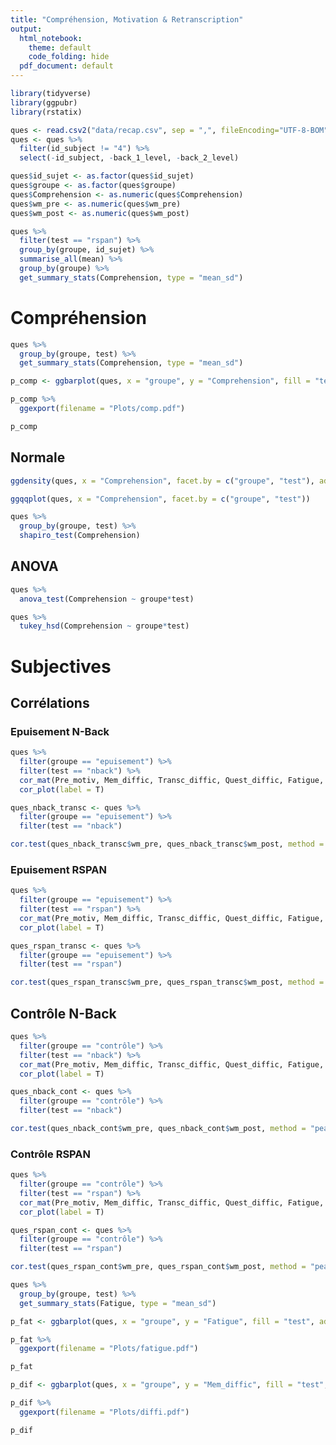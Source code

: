 ```yaml
---
title: "Compréhension, Motivation & Retranscription"
output:
  html_notebook:
    theme: default
    code_folding: hide
  pdf_document: default
---
```




```r
library(tidyverse)
library(ggpubr)
library(rstatix)

ques <- read.csv2("data/recap.csv", sep = ",", fileEncoding="UTF-8-BOM")
ques <- ques %>%
  filter(id_subject != "4") %>%
  select(-id_subject, -back_1_level, -back_2_level)

ques$id_sujet <- as.factor(ques$id_sujet)
ques$groupe <- as.factor(ques$groupe)
ques$Comprehension <- as.numeric(ques$Comprehension)
ques$wm_pre <- as.numeric(ques$wm_pre)
ques$wm_post <- as.numeric(ques$wm_post)

ques %>%
  filter(test == "rspan") %>%
  group_by(groupe, id_sujet) %>%
  summarise_all(mean) %>%
  group_by(groupe) %>%
  get_summary_stats(Comprehension, type = "mean_sd")

```

# Compréhension

```r
ques %>%
  group_by(groupe, test) %>%
  get_summary_stats(Comprehension, type = "mean_sd")
```


```r
p_comp <- ggbarplot(ques, x = "groupe", y = "Comprehension", fill = "test", add = "mean_se", position = position_dodge(0.8))

p_comp %>%
  ggexport(filename = "Plots/comp.pdf")

p_comp
```
## Normale

```r

ggdensity(ques, x = "Comprehension", facet.by = c("groupe", "test"), add = "mean")

```

```r

ggqqplot(ques, x = "Comprehension", facet.by = c("groupe", "test"))

```

```r
ques %>%
  group_by(groupe, test) %>%
  shapiro_test(Comprehension)
```

## ANOVA


```r
ques %>%
  anova_test(Comprehension ~ groupe*test)
```

```r
ques %>%
  tukey_hsd(Comprehension ~ groupe*test)
```


# Subjectives

## Corrélations

### Epuisement N-Back

```r
ques %>%
  filter(groupe == "epuisement") %>%
  filter(test == "nback") %>%
  cor_mat(Pre_motiv, Mem_diffic, Transc_diffic, Quest_diffic, Fatigue, Recommencer, Comprehension, wm_pre, wm_post, erreurs, reformulation, non_transc) %>%
  cor_plot(label = T)
```


```r
ques_nback_transc <- ques %>%
  filter(groupe == "epuisement") %>%
  filter(test == "nback")

cor.test(ques_nback_transc$wm_pre, ques_nback_transc$wm_post, method = "pearson")

```

### Epuisement RSPAN

```r
ques %>%
  filter(groupe == "epuisement") %>%
  filter(test == "rspan") %>%
  cor_mat(Pre_motiv, Mem_diffic, Transc_diffic, Quest_diffic, Fatigue, Recommencer, Comprehension, wm_pre, wm_post, erreurs, reformulation, non_transc) %>%
  cor_plot(label = T)
```

```r
ques_rspan_transc <- ques %>%
  filter(groupe == "epuisement") %>%
  filter(test == "rspan")

cor.test(ques_rspan_transc$wm_pre, ques_rspan_transc$wm_post, method = "pearson")
```


## Contrôle N-Back




```r
ques %>%
  filter(groupe == "contrôle") %>%
  filter(test == "nback") %>%
  cor_mat(Pre_motiv, Mem_diffic, Transc_diffic, Quest_diffic, Fatigue, Recommencer, Comprehension, wm_pre, wm_post) %>%
  cor_plot(label = T)
```

```r
ques_nback_cont <- ques %>%
  filter(groupe == "contrôle") %>%
  filter(test == "nback")

cor.test(ques_nback_cont$wm_pre, ques_nback_cont$wm_post, method = "pearson")

```

### Contrôle RSPAN

```r
ques %>%
  filter(groupe == "contrôle") %>%
  filter(test == "rspan") %>%
  cor_mat(Pre_motiv, Mem_diffic, Transc_diffic, Quest_diffic, Fatigue, Recommencer, Comprehension, wm_pre, wm_post) %>%
  cor_plot(label = T)
```

```r
ques_rspan_cont <- ques %>%
  filter(groupe == "contrôle") %>%
  filter(test == "rspan")

cor.test(ques_rspan_cont$wm_pre, ques_rspan_cont$wm_post, method = "pearson")
```


```r
ques %>%
  group_by(groupe, test) %>%
  get_summary_stats(Fatigue, type = "mean_sd")
```


```r
p_fat <- ggbarplot(ques, x = "groupe", y = "Fatigue", fill = "test", add = "mean_se", position = position_dodge(0.8))

p_fat %>%
  ggexport(filename = "Plots/fatigue.pdf")

p_fat
```

```r
p_dif <- ggbarplot(ques, x = "groupe", y = "Mem_diffic", fill = "test", add = "mean_se", position = position_dodge(0.8))

p_dif %>%
  ggexport(filename = "Plots/diffi.pdf")

p_dif
```




